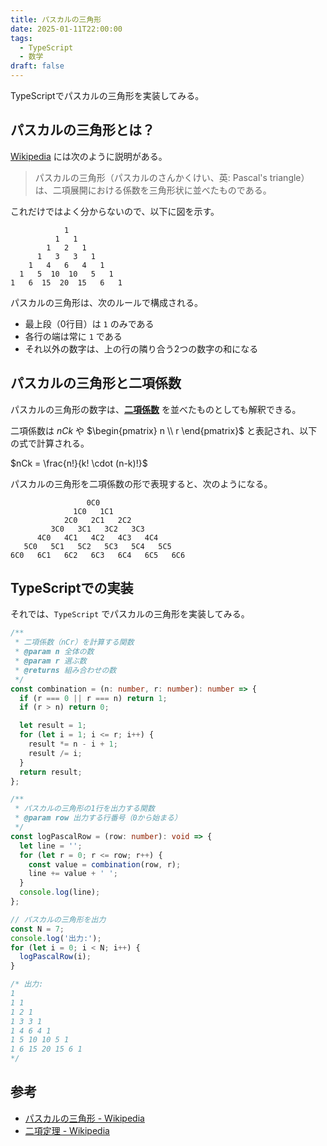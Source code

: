```yaml
---
title: パスカルの三角形
date: 2025-01-11T22:00:00
tags:
  - TypeScript
  - 数学
draft: false
---
```


TypeScriptでパスカルの三角形を実装してみる。

## パスカルの三角形とは？

[Wikipedia](https://ja.wikipedia.org/wiki/%E3%83%91%E3%82%B9%E3%82%AB%E3%83%AB%E3%81%AE%E4%B8%89%E8%A7%92%E5%BD%A2) には次のように説明がある。

> パスカルの三角形（パスカルのさんかくけい、英: Pascal's triangle）は、二項展開における係数を三角形状に並べたものである。

これだけではよく分からないので、以下に図を示す。

```
            1
          1   1
        1   2   1
      1   3   3   1
    1   4   6   4   1
  1   5  10  10   5   1
1   6  15  20  15   6   1
```

パスカルの三角形は、次のルールで構成される。

- 最上段（0行目）は `1` のみである
- 各行の端は常に `1` である
- それ以外の数字は、上の行の隣り合う2つの数字の和になる

## パスカルの三角形と二項係数

パスカルの三角形の数字は、**[二項係数](https://ja.wikipedia.org/wiki/%E4%BA%8C%E9%A0%85%E4%BF%82%E6%95%B0)** を並べたものとしても解釈できる。

二項係数は $nCk$ や $\begin{pmatrix}
    n \\
    r
\end{pmatrix}$ と表記され、以下の式で計算される。

$nCk = \frac{n!}{k! \cdot (n-k)!}$

パスカルの三角形を二項係数の形で表現すると、次のようになる。

```
                 0C0
              1C0   1C1
            2C0   2C1   2C2
         3C0   3C1   3C2   3C3
      4C0   4C1   4C2   4C3   4C4
   5C0   5C1   5C2   5C3   5C4   5C5
6C0   6C1   6C2   6C3   6C4   6C5   6C6
```

## TypeScriptでの実装

それでは、`TypeScript` でパスカルの三角形を実装してみる。


```ts
/**
 * 二項係数（nCr）を計算する関数
 * @param n 全体の数
 * @param r 選ぶ数
 * @returns 組み合わせの数
 */
const combination = (n: number, r: number): number => {
  if (r === 0 || r === n) return 1;
  if (r > n) return 0;

  let result = 1;
  for (let i = 1; i <= r; i++) {
    result *= n - i + 1;
    result /= i;
  }
  return result;
};

/**
 * パスカルの三角形の1行を出力する関数
 * @param row 出力する行番号（0から始まる）
 */
const logPascalRow = (row: number): void => {
  let line = '';
  for (let r = 0; r <= row; r++) {
    const value = combination(row, r);
    line += value + ' ';
  }
  console.log(line);
};

// パスカルの三角形を出力
const N = 7;
console.log('出力:');
for (let i = 0; i < N; i++) {
  logPascalRow(i);
}

/* 出力:
1
1 1
1 2 1
1 3 3 1
1 4 6 4 1
1 5 10 10 5 1
1 6 15 20 15 6 1
*/
```

## 参考

- [パスカルの三角形 - Wikipedia](https://ja.wikipedia.org/wiki/%E3%83%91%E3%82%B9%E3%82%AB%E3%83%AB%E3%81%AE%E4%B8%89%E8%A7%92%E5%BD%A2)
- [二項定理 - Wikipedia](https://ja.wikipedia.org/wiki/%E4%BA%8C%E9%A0%85%E5%AE%9A%E7%90%86)